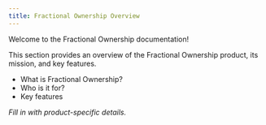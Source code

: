 ```yaml
---
title: Fractional Ownership Overview
---
```


Welcome to the Fractional Ownership documentation!

This section provides an overview of the Fractional Ownership product, its mission, and key features.

- What is Fractional Ownership?
- Who is it for?
- Key features

_Fill in with product-specific details._ 